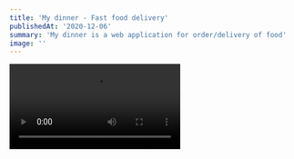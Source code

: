 ```yaml
---
title: 'My dinner - Fast food delivery'
publishedAt: '2020-12-06'
summary: 'My dinner is a web application for order/delivery of food'
image: ''
---
```


<Video src="../../public/my-dinner1.mp4" />

<heading2> The Project</heading2>

My dinner is a project that connects stores for selling food online, but it's not limited to food only!
Frontend is a React app, ant-design is used for beautiful and simple UI elements. Context Api and <a href="https://react-query.tanstack.com/">React-Query</a> are used for state management.
React.lazy alongside React.Suspense is used for code-splitting into multiple bundles!

This is my first time using React-Query in a project, and I'm very
satisfied with it. Greatly improves user-experience (read: you only get a spinner
the first time you fetch the data, then you have cached data right there and
cache-invalidations work great out-of-the-box. It's customizable to fit every
need of your data-fetching strategies!)

Code: <a href="https://github.com/AgonIdrizi/mydinner-react">Github</a>

<heading2> Technical details</heading2>

The following technical details only cover the frontend part of this project:

-> React

-> React-Query

-> Ant Design

-> Framer-motion

-> Jest

<heading2> Notes:</heading2>

This project is still ongoing!
